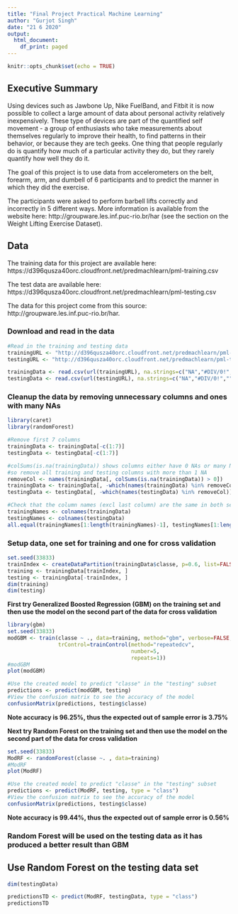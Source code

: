 ---
title: "Final Project Practical Machine Learning"
author: "Gurjot Singh"
date: "21 6 2020"
output:
  html_document:
    df_print: paged
---

```{r setup, include=FALSE}
knitr::opts_chunk$set(echo = TRUE)
```

## Executive Summary

Using devices such as Jawbone Up, Nike FuelBand, and Fitbit it is now possible to collect a large amount of data about personal activity relatively inexpensively. These type of devices are part of the quantified self movement - a group of enthusiasts who take measurements about themselves regularly to improve their health, to find patterns in their behavior, or because they are tech geeks. One thing that people regularly do is quantify how much of a particular activity they do, but they rarely quantify how well they do it.

The goal of this project is to use data from accelerometers on the belt, forearm, arm, and dumbell of 6 participants and to predict the manner in which they did the exercise.

The participants were asked to perform barbell lifts correctly and incorrectly in 5 different ways. More information is available from the website here: http://groupware.les.inf.puc-rio.br/har (see the section on the Weight Lifting Exercise Dataset).

## Data

The training data for this project are available here:
https://d396qusza40orc.cloudfront.net/predmachlearn/pml-training.csv

The test data are available here:
https://d396qusza40orc.cloudfront.net/predmachlearn/pml-testing.csv

The data for this project come from this source: http://groupware.les.inf.puc-rio.br/har.

### Download and read in the data

```{r download-data, cache=TRUE, echo=TRUE}
#Read in the training and testing data
trainingURL <- "http://d396qusza40orc.cloudfront.net/predmachlearn/pml-training.csv"
testingURL <- "http://d396qusza40orc.cloudfront.net/predmachlearn/pml-testing.csv"

trainingData <- read.csv(url(trainingURL), na.strings=c("NA","#DIV/0!",""))
testingData <- read.csv(url(testingURL), na.strings=c("NA","#DIV/0!",""))
```

### Cleanup the data by removing unnecessary columns and ones with many NAs

```{r echo=TRUE}
library(caret)
library(randomForest)

#Remove first 7 columns
trainingData <- trainingData[-c(1:7)]
testingData <- testingData[-c(1:7)]

#colSums(is.na(trainingData)) shows columns either have 0 NAs or many NAs
#so remove all training and testing columns with more than 1 NA
removeCol <- names(trainingData[, colSums(is.na(trainingData)) > 0])
trainingData <- trainingData[, -which(names(trainingData) %in% removeCol)]
testingData <- testingData[, -which(names(testingData) %in% removeCol)]

#Check that the column names (excl last column) are the same in both sets
trainingNames <- colnames(trainingData)
testingNames <- colnames(testingData)
all.equal(trainingNames[1:length(trainingNames)-1], testingNames[1:length(testingNames)-1])
```

### Setup data, one set for training and one for cross validation

```{r echo=TRUE}
set.seed(33833)
trainIndex <- createDataPartition(trainingData$classe, p=0.6, list=FALSE)
training <- trainingData[trainIndex, ]
testing <- trainingData[-trainIndex, ]
dim(training)
dim(testing)
```

**First try Generalized Boosted Regression (GBM) on the training set and then use the model on the second part of the data for cross validation**

```{r GBM, cache=TRUE, echo=TRUE}
library(gbm)
set.seed(33833)
modGBM <- train(classe ~ ., data=training, method="gbm", verbose=FALSE,
                trControl=trainControl(method="repeatedcv",
                                       number=5,
                                       repeats=1))
#modGBM
plot(modGBM)

#Use the created model to predict "classe" in the "testing" subset
predictions <- predict(modGBM, testing)
#View the confusion matrix to see the accuracy of the model
confusionMatrix(predictions, testing$classe)
```

**Note accuracy is 96.25%, thus the expected out of sample error is 3.75%**

**Next try Random Forest on the training set and then use the model on the second part of the data for cross validation**

```{r RF, cache=TRUE, echo=TRUE}
set.seed(33833)
ModRF <- randomForest(classe ~. , data=training)
#ModRF
plot(ModRF)

#Use the created model to predict "classe" in the "testing" subset
predictions <- predict(ModRF, testing, type = "class")
#View the confusion matrix to see the accuracy of the model
confusionMatrix(predictions, testing$classe)
```

**Note accuracy is 99.44%, thus the expected out of sample error is 0.56%**

### Random Forest will be used on the testing data as it has produced a better result than GBM

## Use Random Forest on the testing data set

```{r echo=TRUE}
dim(testingData)

predictionsTD <- predict(ModRF, testingData, type = "class")
predictionsTD
```
